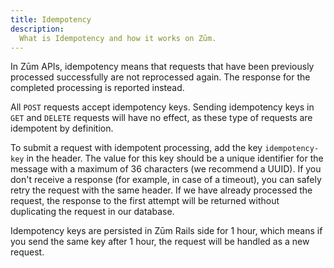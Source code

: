 ```yaml
---
title: Idempotency
description:
  What is Idempotency and how it works on Zūm.
---
```


In Zūm APIs, idempotency means that requests that have been previously processed successfully are not reprocessed again. The response for the completed processing is reported instead.

All `POST` requests accept idempotency keys. Sending idempotency keys in `GET` and `DELETE` requests will have no effect, as these type of requests are idempotent by definition.

To submit a request with idempotent processing, add the key `idempotency-key` in the header. The value for this key should be a unique identifier for the message with a maximum of 36 characters (we recommend a UUID). If you don't receive a response (for example, in case of a timeout), you can safely retry the request with the same header. If we have already processed the request, the response to the first attempt will be returned without duplicating the request in our database.

Idempotency keys are persisted in Zūm Rails side for 1 hour, which means if you send the same key after 1 hour, the request will be handled as a new request.
